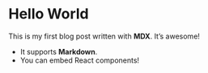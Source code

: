 
# Hello World

This is my first blog post written with **MDX**. It’s awesome!

- It supports **Markdown**.
- You can embed React components!
